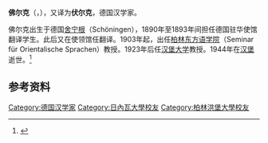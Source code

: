 '''佛尔克'''（{{lang-de|Alfred Forke}}，{{bd|1867年|1月12日|1944年|7月9日}}），又译为'''伏尔克'''，德国汉学家。

佛尔克出生于德国[[舍宁根|舍宁根]]（Schöningen），1890年至1893年间担任德国驻华使馆翻译学生。此后又在使领馆任翻译。1903年起，出任[[柏林|柏林]][[东方语学院|东方语学院]]（Seminar für Orientalische Sprachen）教授。1923年后任[[汉堡大学|汉堡大学]]教授。1944年在[[汉堡|汉堡]]逝世。<ref>{{cite book|title=《近代来华外国人名辞典》|publisher=中国社会科学出版社|author=中国社会科学院近代史研究所翻译室|year=1981}}</ref>

== 参考资料 ==
{{reflist}}

{{德国人小作品}}

{{DEFAULTSORT:Forke, Alfred}}
[[Category:德国汉学家|Category:德国汉学家]]
[[Category:日內瓦大學校友|Category:日內瓦大學校友]]
[[Category:柏林洪堡大學校友|Category:柏林洪堡大學校友]]